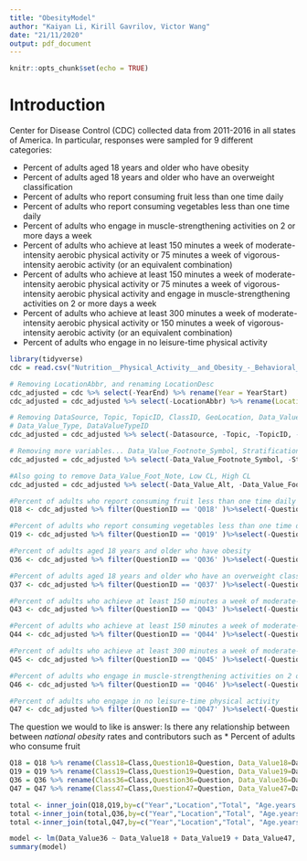 ```yaml
---
title: "ObesityModel"
author: "Kaiyan Li, Kirill Gavrilov, Victor Wang"
date: "21/11/2020"
output: pdf_document
---
```


```r
knitr::opts_chunk$set(echo = TRUE)
```

# Introduction
Center for Disease Control (CDC) collected data from 2011-2016 in all states of America. In particular, responses were sampled for 9 different categories: 

* Percent of adults aged 18 years and older who have obesity
* Percent of adults aged 18 years and older who have an overweight classification
* Percent of adults who report consuming fruit less than one time daily
* Percent of adults who report consuming vegetables less than one time daily
* Percent of adults who engage in muscle-strengthening activities on 2 or more days a week
* Percent of adults who achieve at least 150 minutes a week of moderate-intensity aerobic physical activity or 75 minutes a week of vigorous-intensity aerobic activity (or an equivalent combination)
* Percent of adults who achieve at least 150 minutes a week of moderate-intensity aerobic physical activity or 75 minutes a week of vigorous-intensity aerobic physical activity and engage in muscle-strengthening activities on 2 or more days a week
* Percent of adults who achieve at least 300 minutes a week of moderate-intensity aerobic physical activity or 150 minutes a week of vigorous-intensity aerobic activity (or an equivalent combination)
* Percent of adults who engage in no leisure-time physical activity


```r
library(tidyverse)
cdc = read.csv("Nutrition__Physical_Activity__and_Obesity_-_Behavioral_Risk_Factor_Surveillance_System.csv")

# Removing LocationAbbr, and renaming LocationDesc
cdc_adjusted = cdc %>% select(-YearEnd) %>% rename(Year = YearStart)
cdc_adjusted = cdc_adjusted %>% select(-LocationAbbr) %>% rename(Location = LocationDesc)

# Removing DataSource, Topic, TopicID, ClassID, GeoLocation, Data_Value_Unit, 
# Data_Value_Type, DataValueTypeID
cdc_adjusted = cdc_adjusted %>% select(-Datasource, -Topic, -TopicID, -ClassID, -GeoLocation, -Data_Value_Unit, -Data_Value_Type, - DataValueTypeID)

# Removing more variables... Data_Value_Footnote_Symbol, StratificationCategoryId1, StratificationID1
cdc_adjusted = cdc_adjusted %>% select(-Data_Value_Footnote_Symbol, -StratificationCategoryId1, -StratificationID1)

#Also going to remove Data_Value_Foot_Note, Low CL, High CL
cdc_adjusted = cdc_adjusted %>% select(-Data_Value_Alt, -Data_Value_Footnote, -Low_Confidence_Limit, -High_Confidence_Limit )
```

```r
#Percent of adults who report consuming fruit less than one time daily
Q18 <- cdc_adjusted %>% filter(QuestionID == 'Q018' )%>%select(-QuestionID)

#Percent of adults who report consuming vegetables less than one time daily
Q19 <- cdc_adjusted %>% filter(QuestionID == 'Q019' )%>%select(-QuestionID)

#Percent of adults aged 18 years and older who have obesity
Q36 <- cdc_adjusted %>% filter(QuestionID == 'Q036' )%>%select(-QuestionID)

#Percent of adults aged 18 years and older who have an overweight classification
Q37 <- cdc_adjusted %>% filter(QuestionID == 'Q037' )%>%select(-QuestionID)

#Percent of adults who achieve at least 150 minutes a week of moderate-intensity aerobic physical activity or 75 minutes a week of vigorous-intensity aerobic activity (or an equivalent combination)
Q43 <- cdc_adjusted %>% filter(QuestionID == 'Q043' )%>%select(-QuestionID)

#Percent of adults who achieve at least 150 minutes a week of moderate-intensity aerobic physical activity or 75 minutes a week of vigorous-intensity aerobic physical activity and engage in muscle-strengthening activities on 2 or more days a week
Q44 <- cdc_adjusted %>% filter(QuestionID == 'Q044' )%>%select(-QuestionID)

#Percent of adults who achieve at least 300 minutes a week of moderate-intensity aerobic physical activity or 150 minutes a week of vigorous-intensity aerobic activity (or an equivalent combination)
Q45 <- cdc_adjusted %>% filter(QuestionID == 'Q045' )%>%select(-QuestionID)

#Percent of adults who engage in muscle-strengthening activities on 2 or more days a week
Q46 <- cdc_adjusted %>% filter(QuestionID == 'Q046' )%>%select(-QuestionID)

#Percent of adults who engage in no leisure-time physical activity
Q47 <- cdc_adjusted %>% filter(QuestionID == 'Q047' )%>%select(-QuestionID)
```

The question we would to like is answer: Is there any relationship between between *national obesity* rates and contributors such as
* Percent of adults who consume fruit


```r
Q18 = Q18 %>% rename(Class18=Class,Question18=Question, Data_Value18=Data_Value, Sample_Size18=Sample_Size)
Q19 = Q19 %>% rename(Class19=Class,Question19=Question, Data_Value19=Data_Value, Sample_Size19=Sample_Size)
Q36 = Q36 %>% rename(Class36=Class,Question36=Question, Data_Value36=Data_Value, Sample_Size36=Sample_Size)
Q47 = Q47 %>% rename(Class47=Class,Question47=Question, Data_Value47=Data_Value, Sample_Size47=Sample_Size)

total <- inner_join(Q18,Q19,by=c("Year","Location","Total", "Age.years.", "Education", "Gender", "Income", "Race.Ethnicity","LocationID","StratificationCategory1","Stratification1"))
total <-inner_join(total,Q36,by=c("Year","Location","Total", "Age.years.", "Education", "Gender", "Income", "Race.Ethnicity","LocationID","StratificationCategory1","Stratification1"))
total <-inner_join(total,Q47,by=c("Year","Location","Total", "Age.years.", "Education", "Gender", "Income", "Race.Ethnicity","LocationID","StratificationCategory1","Stratification1"))

model <- lm(Data_Value36 ~ Data_Value18 + Data_Value19 + Data_Value47, data=total)
summary(model)
```

